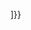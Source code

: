 <!--
-->{{hide in print|[[通用产品代码|UPC]]&nbsp;[http://www.searchupc.com/?q{{=}}{{{1}}} {{{1}}}]}}<!--
-->{{only in print|UPC&nbsp;{{{1}}}}}<!--
--><noinclude>
{{documentation}}
</noinclude>